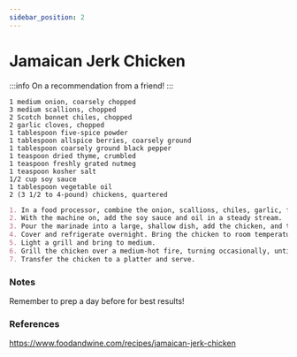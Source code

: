 ```yaml
---
sidebar_position: 2
---
```


# Jamaican Jerk Chicken

:::info
On a recommendation from a friend!
:::

```mdx title="Ingredients"
1 medium onion, coarsely chopped
3 medium scallions, chopped
2 Scotch bonnet chiles, chopped
2 garlic cloves, chopped
1 tablespoon five-spice powder
1 tablespoon allspice berries, coarsely ground
1 tablespoon coarsely ground black pepper
1 teaspoon dried thyme, crumbled
1 teaspoon freshly grated nutmeg
1 teaspoon kosher salt
1/2 cup soy sauce
1 tablespoon vegetable oil
2 (3 1/2 to 4-pound) chickens, quartered
```

```md title="Instructions"
1. In a food processor, combine the onion, scallions, chiles, garlic, five-spice powder, allspice, pepper, thyme, nutmeg, and salt; process to a coarse paste. 
2. With the machine on, add the soy sauce and oil in a steady stream. 
3. Pour the marinade into a large, shallow dish, add the chicken, and turn to coat. 
4. Cover and refrigerate overnight. Bring the chicken to room temperature before proceeding.
5. Light a grill and bring to medium. 
6. Grill the chicken over a medium-hot fire, turning occasionally, until well browned and cooked through, 35 to 40 minutes or 165 internal temp. Cover the grill for a smokier flavor. 
7. Transfer the chicken to a platter and serve. 
```

### Notes
Remember to prep a day before for best results!

### References
https://www.foodandwine.com/recipes/jamaican-jerk-chicken
